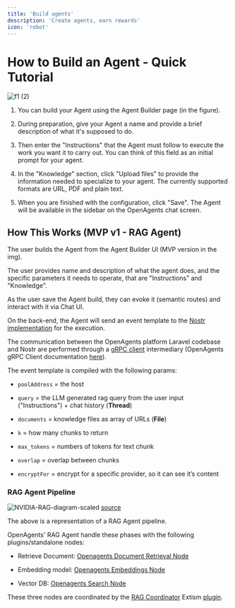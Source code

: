 ```yaml
---
title: 'Build agents'
description: 'Create agents, earn rewards'
icon: 'robot'
---
```


# How to Build an Agent - Quick Tutorial

![f1 (2)](https://github.com/OpenAgentsInc/openagents/assets/93095163/390342ec-c7cb-4483-a671-995eb6daac7a)

1) You can build your Agent using the Agent Builder page (in the figure).

2) During preparation, give your Agent a name and provide a brief description of what it's supposed to do.

3) Then enter the "Instructions" that the Agent must follow to execute the work you want it to carry out. You can think
   of this field as an initial prompt for your agent.

4) In the "Knowledge" section, click "Upload files" to provide the information needed to specialize to your agent. The
   currently supported formats are URL, PDF and plain text.

5) When you are finished with the configuration, click "Save". The Agent will be available in the sidebar on the
   OpenAgents chat screen.

## How This Works (MVP v1 - RAG Agent)

The user builds the Agent from the Agent Builder UI (MVP version in the img).

The user provides name and description of what the agent does, and the specific parameters it needs to operate, that
are "Instructions" and "Knowledge".

As the user save the Agent build, they can evoke it (semantic routes) and interact with it via Chat UI.

On the back-end, the Agent will send an event template to
the [Nostr implementation](https://github.com/OpenAgentsInc/openagents/wiki/Nostr-integration) for the execution.

The communication between the OpenAgents platform Laravel codebase and Nostr are performed through
a [gRPC client](https://github.com/OpenAgentsInc/openagents/wiki/Agent-Builder-MVP-Spec#laravel---grpc-connection)
intermediary (OpenAgents gRPC Client
documentation [here](https://openagentsinc.github.io/openagents-grpc-proto/__default.html#service-PoolConnector)).

The event template is compiled with the following params:

* `poolAddress` = the host

* `query` = the LLM generated rag query from the user input ("Instructions") + chat history (**Thread**)

* `documents` = knowledge files as array of URLs (**File**)

* `k` = how many chunks to return

* `max_tokens` = numbers of tokens for text chunk

* `overlap` = overlap between chunks

* `encryptFor` = encrypt for a specific provider, so it can see it’s content

### RAG Agent Pipeline

![NVIDIA-RAG-diagram-scaled](https://github.com/OpenAgentsInc/openagents/assets/93095163/fa848c08-2c02-47bf-a8bd-93053a5e22bd)
[source](https://blogs.nvidia.com/blog/what-is-retrieval-augmented-generation/)

The above is a representation of a RAG Agent pipeline.

OpenAgents' RAG Agent handle these phases with the following plugins/standalone nodes:

* Retrieve Document: [Openagents Document Retrieval Node](https://github.com/riccardobl/openagents-document-retrieval)

* Embedding model: [Openagents Embeddings Node](https://github.com/riccardobl/openagents-embeddings)

* Vector DB: [Openagents Search Node](https://github.com/riccardobl/openagents-search)

These three nodes are coordinated by
the [RAG Coordinator](https://github.com/riccardobl/openagents-rag-coordinator-plugin)
Extism [plugin](https://github.com/OpenAgentsInc/openagents/wiki/Plugins).
